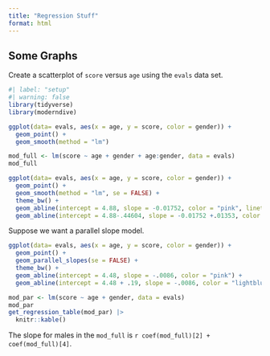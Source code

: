 ```yaml
---
title: "Regression Stuff"
format: html
---
```


## Some Graphs

Create a scatterplot of `score` versus `age` using the `evals` data set.

```r
#| label: "setup"
#| warning: false
library(tidyverse)
library(moderndive)
```

```r
ggplot(data= evals, aes(x = age, y = score, color = gender)) + 
  geom_point() + 
  geom_smooth(method = "lm")
```

```r
mod_full <- lm(score ~ age + gender + age:gender, data = evals)
mod_full
```


```r
ggplot(data= evals, aes(x = age, y = score, color = gender)) + 
  geom_point() + 
  geom_smooth(method = "lm", se = FALSE) + 
  theme_bw() + 
  geom_abline(intercept = 4.88, slope = -0.01752, color = "pink", linetype = "dashed") + 
  geom_abline(intercept = 4.88-.44604, slope = -0.01752 +.01353, color = "purple", linetype = "dashed")
```


Suppose we want a parallel slope model.

```r
ggplot(data= evals, aes(x = age, y = score, color = gender)) + 
  geom_point() + 
  geom_parallel_slopes(se = FALSE) + 
  theme_bw() + 
  geom_abline(intercept = 4.48, slope = -.0086, color = "pink") +
  geom_abline(intercept = 4.48 + .19, slope = -.0086, color = "lightblue")
```

```r
mod_par <- lm(score ~ age + gender, data = evals)
mod_par
get_regression_table(mod_par) |> 
  knitr::kable()
```

The slope for males in the `mod_full` is `r coef(mod_full)[2] + coef(mod_full)[4]`.
